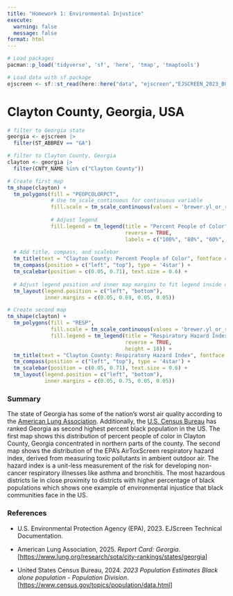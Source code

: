 ```yaml
---
title: "Homework 1: Environmental Injustice"
execute: 
  warning: false
  message: false
format: html
---
```


```r
# Load packages
pacman::p_load('tidyverse', 'sf', 'here', 'tmap', 'tmaptools')
```

```r
# Load data with sf package
ejscreen <- sf::st_read(here::here("data", "ejscreen","EJSCREEN_2023_BG_StatePct_with_AS_CNMI_GU_VI.gdb"))
```

# Clayton County, Georgia, USA

```r
# filter to Georgia state
georgia <- ejscreen |> 
  filter(ST_ABBREV == "GA") 

# filter to Clayton County, Georgia
clayton <- georgia |> 
  filter(CNTY_NAME %in% c("Clayton County"))
```

```r
# Create first map
tm_shape(clayton) +
  tm_polygons(fill = "PEOPCOLORPCT",
              # Use tm_scale_continuous for continuous variable
              fill.scale = tm_scale_continuous(values = 'brewer.yl_or_rd'),
              
              # Adjust legend
              fill.legend = tm_legend(title = "Percent People of Color",
                                      reverse = TRUE,
                                      labels = c("100%", "80%", "60%", "40%", "20%", "0%"))) +
  
  # Add title, compass, and scalebar
  tm_title(text = "Clayton County: Percent People of Color", fontface = 'bold') +
  tm_compass(position = c("left", "top"), type = '4star') + 
  tm_scalebar(position = c(0.05, 0.71), text.size = 0.6) + 
  
  # Adjust legend position and inner map margins to fit legend inside of map frame
  tm_layout(legend.position = c("left", "bottom"), 
            inner.margins = c(0.05, 0.69, 0.05, 0.05)) 
```

```r
# Create second map
tm_shape(clayton) +
  tm_polygons(fill = "RESP",
              fill.scale = tm_scale_continuous(values = 'brewer.yl_or_rd'),
              fill.legend = tm_legend(title = "Respiratory Hazard Index",
                                      reverse = TRUE,
                                      height = 18)) +
  tm_title(text = "Clayton County: Respiratory Hazard Index", fontface = 'bold') +
  tm_compass(position = c("left", "top"), type = '4star') +
  tm_scalebar(position = c(0.05, 0.71), text.size = 0.6) +
  tm_layout(legend.position = c("left", "bottom"),
            inner.margins = c(0.05, 0.75, 0.05, 0.05))
```

### Summary

The state of Georgia has some of the nation's worst air quality according to the [American Lung Association](https://www.lung.org/research/sota/city-rankings/states/georgia). Additionally, the [U.S. Census Bureau](https://www.census.gov/topics/population/data.html) has ranked Georgia as second highest percent black population in the US. The first map shows this distribution of percent people of color in Clayton County, Georgia concentrated in northern parts of the county. The second map shows the distribution of the EPA's AirToxScreen respiratory hazard index, derived from measuring toxic pollutants in ambient outdoor air. The hazard index is a unit-less measurement of the risk for developing non-cancer respiratory illnesses like asthma and bronchitis. The most hazardous districts lie in close proximity to districts with higher percentage of black populations which shows one example of environmental injustice that black communities face in the US.

### References

-   U.S. Environmental Protection Agency (EPA), 2023. EJScreen Technical Documentation.

-   American Lung Association, 2025. *Report Card: Georgia*. \[<https://www.lung.org/research/sota/city-rankings/states/georgia>\]

-   United States Census Bureau, 2024. *2023 Population Estimates Black alone population - Population Division*. \[<https://www.census.gov/topics/population/data.html>\]
